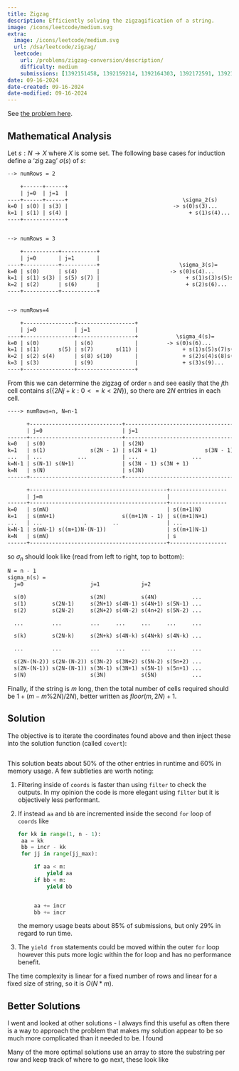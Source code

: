 ```yaml
---
title: Zigzag
description: Efficiently solving the zigzagification of a string.
image: /icons/leetcode/medium.svg
extra:
  image: /icons/leetcode/medium.svg
  url: /dsa/leetcode/zigzag/
  leetcode:
    url: /problems/zigzag-conversion/description/
    difficulty: medium
    submissions: [1392151458, 1392159214, 1392164303, 1392172591, 1392189767, 1392195457, 1392196200, 1392212005]
date: 09-16-2024
date-created: 09-16-2024
date-modified: 09-16-2024
---
```


See [the problem here](https://leetcode.com/problems/zigzag-conversion).


## Mathematical Analysis

Let $s: N \to X$ where $X$ is some set. 
The following base cases for induction define a 'zig zag' $\sigma(s)$ of $s$:

```default
--> numRows = 2

    +------+------+
    | j=0  | j=1  |
----+------+------+                                    \sigma_2(s)
k=0 | s(0) | s(3) |                                 -> s(0)s(3)...
k=1 | s(1) | s(4) |                                      + s(1)s(4)...
----+-------------+


--> numRows = 3

    +-----------+-----------+
    | j=0       | j=1       |
----+-----------+-----------+                         \sigma_3(s)=
k=0 | s(0)      | s(4)      |                      -> s(0)s(4)...
k=1 | s(1) s(3) | s(5) s(7) |                           + s(1)s(3)s(5)s(7)...
k=2 | s(2)      | s(6)      |                           + s(2)s(6)...
----+-----------+-----------+


--> numRows=4

    +----------------+------------------+
    | j=0            | j=1              |
----+----------------+------------------+            \sigma_4(s)=
k=0 | s(0)           | s(6)             |         -> s(0)s(6)...
k=1 | s(1)      s(5) | s(7)       s(11) |              + s(1)s(5)s(7)s(11)...
k=2 | s(2) s(4)      | s(8) s(10)       |              + s(2)s(4)s(8)s(10)...
k=3 | s(3)           | s(9)             |              + s(3)s(9)...
----+----------------+------------------+
```


From this we can determine the zigzag of order ``n`` and see easily that the
$j$th cell contains $s(\{2Nj + k: 0 <= k < 2N\})$, so there are $2N$ entries in
each cell. 


```default
----> numRows=n, N=n-1

      +-----------------------------+-----------------------------------+
      | j=0                         | j=1                               |
------+-----------------------------+-----------------------------------+
k=0   | s(0)                        | s(2N)                             |
k=1   | s(1)              s(2N - 1) | s(2N + 1)               s(3N - 1) |
...   | ...           ...           | ...                 ...           |
k=N-1 | s(N-1) s(N+1)               | s(3N - 1) s(3N + 1)               |
k=N   | s(N)                        | s(3N)                             |
------+-----------------------------+-----------------------------------+

      +-------------------------------------------+------------------
      | j=m                                       |
------+-------------------------------------------+------------------
k=0   | s(mN)                                     | s((m+1)N)
k=1   | s(mN+1)                     s((m+1)N - 1) | s((m+1)N+1)
...   | ...             .        ..               | ...
k=N-1 | s(mN-1) s((m+1)N-(N-1))                   | s((m+1)N-1)
k=N   | s(mN)                                     | s
------+-------------------------------------------+------------------
```


so $\sigma_n$ should look like (read from left to right, top to bottom):


```default
N = n - 1
sigma_n(s) = 
  j=0                     j=1             j=2

  s(0)                    s(2N)           s(4N)           ...
  s(1)        s(2N-1)     s(2N+1) s(4N-1) s(4N+1) s(5N-1) ...
  s(2)        s(2N-2)     s(2N+2) s(4N-2) s(4n+2) s(5N-2) ...

  ...         ...         ...     ...     ...     ...     ...

  s(k)        s(2N-k)     s(2N+k) s(4N-k) s(4N+k) s(4N-k) ...

  ...         ...         ...     ...     ...     ...     ...

  s(2N-(N-2)) s(2N-(N-2)) s(3N-2) s(3N+2) s(5N-2) s(5n+2) ...
  s(2N-(N-1)) s(2N-(N-1)) s(3N-1) s(3N+1) s(5N-1) s(5n+1) ...
  s(N)                    s(3N)           s(5N)           ...

```


Finally, if the string is $m$ long, then the total number of cells required 
should be $1 + (m - m \% 2N) / 2N)$, better written as $floor(m, 2N) + 1$.


## Solution

The objective is to iterate the coordinates found above and then inject these
into the solution function (called ``covert``):


```.python
```

This solution beats about $50\%$ of the other entries in runtime and $60\%$ in
memory usage. A few subtleties are worth noting:

1. Filtering inside of ``coords`` is faster than using ``filter`` to check the
   outputs. In my opinion the code is more elegant using ``filter`` but it is 
   objectively less performant.

2. If instead ``aa`` and ``bb`` are incremented inside the second ``for`` loop
   of ``coords`` like 

   ```python
   for kk in range(1, n - 1):
    aa = kk
    bb = incr - kk
    for jj in range(jj_max):

        if aa < m:
            yield aa
        if bb < m:
            yield bb

        
        aa += incr
        bb += incr
   ```

   the memory usage beats about $85\%$ of submissions, but only $29\%$ in 
   regard to run time.

3. The ``yield from`` statements could be moved within the outer ``for`` loop
   however this puts more logic within the for loop and has no performance
   benefit.


The time complexity is linear for a fixed number of rows and linear for a fixed
size of string, so it is $O(N * m)$. 


## Better Solutions

I went and looked at other solutions - I always find this useful as often there
is a way to approach the problem that makes my solution appear to be so much 
more complicated than it needed to be. I found 

Many of the more optimal solutions use an array to store the substring per row
and keep track of where to go next, these look like

```.python
```
